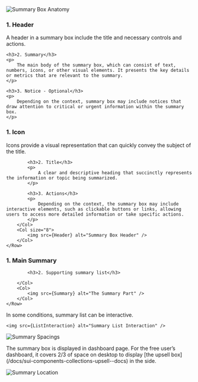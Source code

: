 

<Section title="Anatomy" border={true} style={{ paddingTop: 0 }}>
	<img src={Anatomy} alt="Summary Box Anatomy" />
	<h3>1. Header</h3>
	<p>
		A header in a summary box include the title and necessary controls and
		actions.
	</p>

    <h3>2. Summary</h3>
    <p>
    	The main body of the summary box, which can consist of text, numbers, icons, or other visual elements. It presents the key details or metrics that are relevant to the summary.
    </p>

    <h3>3. Notice - Optional</h3>
    <p>
    	Depending on the context, summary box may include notices that draw attention to critical or urgent information within the summary box.
    </p>

</Section>

<Section title="Header">
	<Row>
		<Col>
			<h3>1. Icon</h3>
			<p>
				Icons provide a visual representation that can quickly convey the
				subject of the title.
			</p>

    		<h3>2. Title</h3>
    		<p>
    			A clear and descriptive heading that succinctly represents the information or topic being summarized.
    		</p>

    		<h3>3. Actions</h3>
    		<p>
    			Depending on the context, the summary box may include interactive elements, such as clickable buttons or links, allowing users to access more detailed information or take specific actions.
    		</p>
    	</Col>
    	<Col size="8">
    		<img src={Header} alt="Summary Box Header" />
    	</Col>
    </Row>

</Section>

<Section title="Summary">
	<Row>
		<Col>
			<h3>1. Main Summary</h3>

    		<h3>2. Supporting summary list</h3>

    	</Col>
    	<Col>
    		<img src={Summary} alt="The Summary Part" />
    	</Col>
    </Row>

</Section>

<Section title="Summary list interaction">
	<p>In some conditions, summary list can be interactive. </p>

    <img src={ListInteraction} alt="Summary List Interaction" />

</Section>

<Section title="Spacings">
	<img src={Spacings} alt="Summary Spacings" />
</Section>

<Section title="Where and how to display?">
	<p>
		The summary box is displayed in dashboard page. For the free user’s
		dashboard, it covers 2/3 of space on desktop to display [the upsell
		box](/docs/sui-components-collections-upsell--docs) in the side.
	</p>
	<img src={Location} alt="Summary Location" />
</Section>
